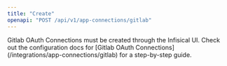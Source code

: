 ```yaml
---
title: "Create"
openapi: "POST /api/v1/app-connections/gitlab"
---
```


<Note>
    Gitlab OAuth Connections must be created through the Infisical UI.
    Check out the configuration docs for [Gitlab OAuth Connections](/integrations/app-connections/gitlab) for a step-by-step
    guide.
</Note>